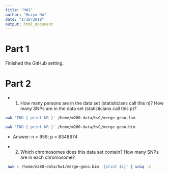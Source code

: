 ```yaml
---
title: "HW1"
author: "Huiyu Hu"
date: "1/18/2018"
output: html_document
---
```



# Part 1 
 Finished the GitHub setting.
 
# Part 2

 * 1. How many persons are in the data set (statisticians call this n)? How many SNPs are in the data set (statisticians call this p)?
 

```bash
awk 'END { print NR }' /home/m280-data/hw1/merge-geno.fam
```
```bash
awk 'END { print NR }' /home/m280-data/hw1/merge-geno.bim
```
 * Answer: n = 959; p = 8348674

 * 2. Which chromosomes does this data set contain? How many SNPs are in each chromosome?
```bash
 awk < /home/m280-data/hw1/merge-geno.bim '{print $1}' | uniq -c
```


 
 
